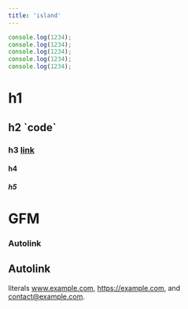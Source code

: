 ---
title: 'island'
---

```js
console.log(1234);
console.log(1234);
console.log(1234);
console.log(1234);
console.log(1234);
```

# h1

## h2 \`code\`

### h3 [link](https://islandjs.dev)

#### h4

##### h5

# GFM

### Autolink

## Autolink

literals www.example.com, https://example.com, and contact@example.com.
